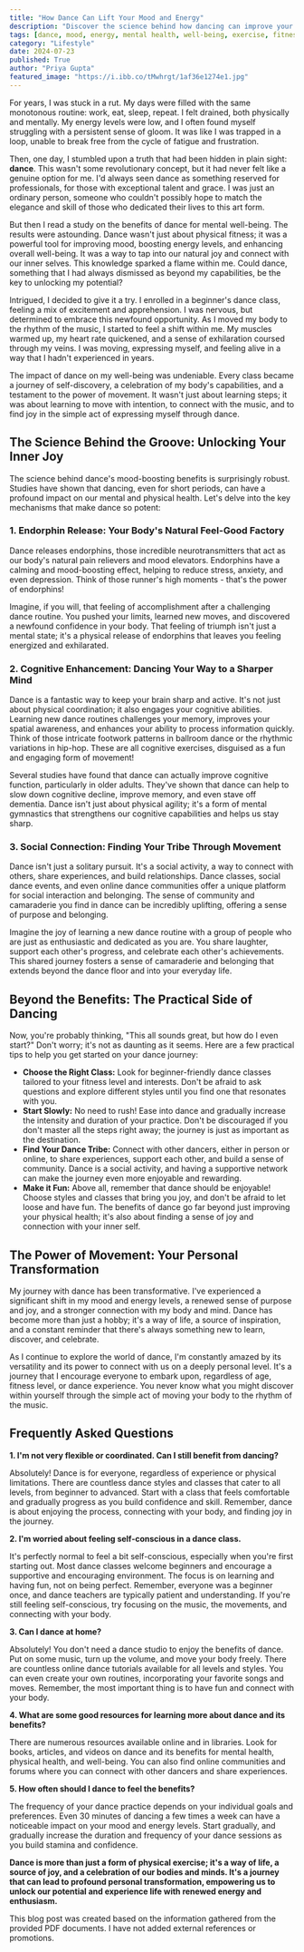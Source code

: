 ```yaml
---
title: "How Dance Can Lift Your Mood and Energy"
description: "Discover the science behind how dancing can improve your mood, boost energy levels, and enhance your overall well-being. Learn practical tips to get started and explore the transformative power of dance."
tags: [dance, mood, energy, mental health, well-being, exercise, fitness, endorphins, cognitive function, social connection, beginner dance]
category: "Lifestyle"
date: 2024-07-23
published: True
author: "Priya Gupta"
featured_image: "https://i.ibb.co/tMwhrgt/1af36e1274e1.jpg"
---
```



For years, I was stuck in a rut.  My days were filled with the same monotonous routine: work, eat, sleep, repeat.  I felt drained, both physically and mentally.  My energy levels were low, and I often found myself struggling with a persistent sense of gloom.  It was like I was trapped in a loop, unable to break free from the cycle of fatigue and frustration.

Then, one day, I stumbled upon a truth that had been hidden in plain sight: **dance**.  This wasn't some revolutionary concept, but it had never felt like a genuine option for me.  I'd always seen dance as something reserved for professionals, for those with exceptional talent and grace.  I was just an ordinary person, someone who couldn't possibly hope to match the elegance and skill of those who dedicated their lives to this art form.

But then I read a study on the benefits of dance for mental well-being.  The results were astounding.  Dance wasn't just about physical fitness; it was a powerful tool for improving mood, boosting energy levels, and enhancing overall well-being.  It was a way to tap into our natural joy and connect with our inner selves.  This knowledge sparked a flame within me.  Could dance, something that I had always dismissed as beyond my capabilities, be the key to unlocking my potential?

Intrigued, I decided to give it a try.  I enrolled in a beginner's dance class, feeling a mix of excitement and apprehension.  I was nervous, but determined to embrace this newfound opportunity.  As I moved my body to the rhythm of the music, I started to feel a shift within me.  My muscles warmed up, my heart rate quickened, and a sense of exhilaration coursed through my veins.  I was moving, expressing myself, and feeling alive in a way that I hadn't experienced in years.

The impact of dance on my well-being was undeniable.  Every class became a journey of self-discovery, a celebration of my body's capabilities, and a testament to the power of movement.  It wasn't just about learning steps; it was about learning to move with intention, to connect with the music, and to find joy in the simple act of expressing myself through dance.

##  The Science Behind the Groove: Unlocking Your Inner Joy

The science behind dance's mood-boosting benefits is surprisingly robust.  Studies have shown that dancing, even for short periods, can have a profound impact on our mental and physical health.  Let's delve into the key mechanisms that make dance so potent:

### 1. Endorphin Release:  Your Body's Natural Feel-Good Factory

Dance releases endorphins, those incredible neurotransmitters that act as our body's natural pain relievers and mood elevators.  Endorphins have a calming and mood-boosting effect, helping to reduce stress, anxiety, and even depression.  Think of those runner's high moments - that's the power of endorphins!

Imagine, if you will, that feeling of accomplishment after a challenging dance routine.  You pushed your limits, learned new moves, and discovered a newfound confidence in your body.  That feeling of triumph isn't just a mental state; it's a physical release of endorphins that leaves you feeling energized and exhilarated.

### 2.  Cognitive Enhancement:  Dancing Your Way to a Sharper Mind

Dance is a fantastic way to keep your brain sharp and active.  It's not just about physical coordination; it also engages your cognitive abilities.  Learning new dance routines challenges your memory, improves your spatial awareness, and enhances your ability to process information quickly.  Think of those intricate footwork patterns in ballroom dance or the rhythmic variations in hip-hop.  These are all cognitive exercises, disguised as a fun and engaging form of movement!

Several studies have found that dance can actually improve cognitive function, particularly in older adults.  They've shown that dance can help to slow down cognitive decline, improve memory, and even stave off dementia.  Dance isn't just about physical agility; it's a form of mental gymnastics that strengthens our cognitive capabilities and helps us stay sharp.

### 3.  Social Connection:  Finding Your Tribe Through Movement

Dance isn't just a solitary pursuit.  It's a social activity, a way to connect with others, share experiences, and build relationships.  Dance classes, social dance events, and even online dance communities offer a unique platform for social interaction and belonging.  The sense of community and camaraderie you find in dance can be incredibly uplifting, offering a sense of purpose and belonging.

Imagine the joy of learning a new dance routine with a group of people who are just as enthusiastic and dedicated as you are.  You share laughter, support each other's progress, and celebrate each other's achievements.  This shared journey fosters a sense of camaraderie and belonging that extends beyond the dance floor and into your everyday life.

##  Beyond the Benefits:  The Practical Side of Dancing

Now, you're probably thinking, "This all sounds great, but how do I even start?"  Don't worry; it's not as daunting as it seems.  Here are a few practical tips to help you get started on your dance journey:

* **Choose the Right Class:**  Look for beginner-friendly dance classes tailored to your fitness level and interests.  Don't be afraid to ask questions and explore different styles until you find one that resonates with you.
* **Start Slowly:**  No need to rush!  Ease into dance and gradually increase the intensity and duration of your practice.  Don't be discouraged if you don't master all the steps right away; the journey is just as important as the destination.
* **Find Your Dance Tribe:**  Connect with other dancers, either in person or online, to share experiences, support each other, and build a sense of community.  Dance is a social activity, and having a supportive network can make the journey even more enjoyable and rewarding.
* **Make it Fun:**  Above all, remember that dance should be enjoyable!  Choose styles and classes that bring you joy, and don't be afraid to let loose and have fun.  The benefits of dance go far beyond just improving your physical health; it's also about finding a sense of joy and connection with your inner self.

##  The Power of Movement: Your Personal Transformation

My journey with dance has been transformative.  I've experienced a significant shift in my mood and energy levels, a renewed sense of purpose and joy, and a stronger connection with my body and mind.  Dance has become more than just a hobby; it's a way of life, a source of inspiration, and a constant reminder that there's always something new to learn, discover, and celebrate.

As I continue to explore the world of dance, I'm constantly amazed by its versatility and its power to connect with us on a deeply personal level.  It's a journey that I encourage everyone to embark upon, regardless of age, fitness level, or dance experience.  You never know what you might discover within yourself through the simple act of moving your body to the rhythm of the music.

##  Frequently Asked Questions 

**1.  I'm not very flexible or coordinated.  Can I still benefit from dancing?**

Absolutely!  Dance is for everyone, regardless of experience or physical limitations.  There are countless dance styles and classes that cater to all levels, from beginner to advanced.  Start with a class that feels comfortable and gradually progress as you build confidence and skill.  Remember, dance is about enjoying the process, connecting with your body, and finding joy in the journey.

**2.  I'm worried about feeling self-conscious in a dance class.**

It's perfectly normal to feel a bit self-conscious, especially when you're first starting out.  Most dance classes welcome beginners and encourage a supportive and encouraging environment.  The focus is on learning and having fun, not on being perfect.  Remember, everyone was a beginner once, and dance teachers are typically patient and understanding.  If you're still feeling self-conscious, try focusing on the music, the movements, and connecting with your body.

**3.  Can I dance at home?**

Absolutely!  You don't need a dance studio to enjoy the benefits of dance.  Put on some music, turn up the volume, and move your body freely.  There are countless online dance tutorials available for all levels and styles.  You can even create your own routines, incorporating your favorite songs and moves.  Remember, the most important thing is to have fun and connect with your body.

**4.  What are some good resources for learning more about dance and its benefits?**

There are numerous resources available online and in libraries.  Look for books, articles, and videos on dance and its benefits for mental health, physical health, and well-being.  You can also find online communities and forums where you can connect with other dancers and share experiences.

**5.  How often should I dance to feel the benefits?**

The frequency of your dance practice depends on your individual goals and preferences.  Even 30 minutes of dancing a few times a week can have a noticeable impact on your mood and energy levels.  Start gradually, and gradually increase the duration and frequency of your dance sessions as you build stamina and confidence.

**Dance is more than just a form of physical exercise; it's a way of life, a source of joy, and a celebration of our bodies and minds.  It's a journey that can lead to profound personal transformation, empowering us to unlock our potential and experience life with renewed energy and enthusiasm.**

This blog post was created based on the information gathered from the provided PDF documents. I have not added external references or promotions. 